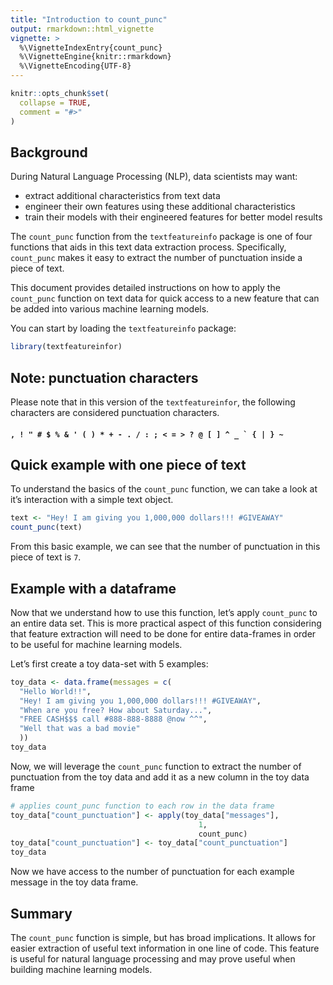 ```yaml
---
title: "Introduction to count_punc"
output: rmarkdown::html_vignette
vignette: >
  %\VignetteIndexEntry{count_punc}
  %\VignetteEngine{knitr::rmarkdown}
  %\VignetteEncoding{UTF-8}
---
```


```r
knitr::opts_chunk$set(
  collapse = TRUE,
  comment = "#>"
)
```

## Background

During Natural Language Processing (NLP), data scientists may want:

- extract additional characteristics from text data 
- engineer their own features using these additional characteristics 
- train their models with their engineered features for better model results

The `count_punc` function from the `textfeatureinfo` package is one of four functions that aids in this text data extraction process. Specifically, `count_punc` makes it easy to extract the number of punctuation inside a piece of text.

This document provides detailed instructions on how to apply the `count_punc` function on text data for quick access to a new feature that can be added into various machine learning models.

You can start by loading the `textfeatureinfo` package:

```r
library(textfeatureinfor)
```

## Note: punctuation characters

Please note that in this version of the `textfeatureinfor`, the following characters are considered punctuation characters.

#### `` , ! " # $ % & ' ( ) * + - . / : ; < = > ? @ [ ] ^ _ ` { | } ~ ``

## Quick example with one piece of text

To understand the basics of the `count_punc` function, we can take a look at it's interaction with a simple text object.

```r
text <- "Hey! I am giving you 1,000,000 dollars!!! #GIVEAWAY"
count_punc(text)
```

From this basic example, we can see that the number of punctuation in this piece of text is `7`.

## Example with a dataframe

Now that we understand how to use this function, let's apply `count_punc` to an entire data set. This is more practical aspect of this function considering that feature extraction will need to be done for entire data-frames in order to be useful for machine learning models.

Let's first create a toy data-set with 5 examples:

```r
toy_data <- data.frame(messages = c(
  "Hello World!!",
  "Hey! I am giving you 1,000,000 dollars!!! #GIVEAWAY",
  "When are you free? How about Saturday...",
  "FREE CASH$$$ call #888-888-8888 @now ^^",
  "Well that was a bad movie"
  ))
toy_data
```

Now, we will leverage the `count_punc` function to extract the number of punctuation from the toy data and add it as a new column in the toy data frame

```r
# applies count_punc function to each row in the data frame
toy_data["count_punctuation"] <- apply(toy_data["messages"], 
                                          1,
                                          count_punc) 
toy_data["count_punctuation"] <- toy_data["count_punctuation"]
toy_data
```

Now we have access to the number of punctuation for each example message in the toy data frame.

## Summary

The `count_punc` function is simple, but has broad implications. It allows for easier extraction of useful text information in one line of code. This feature is useful for natural language processing and may prove useful when building machine learning models.
